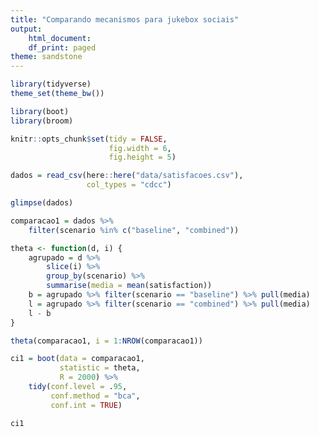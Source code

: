 ```yaml
---
title: "Comparando mecanismos para jukebox sociais"
output:
    html_document:
    df_print: paged
theme: sandstone
---
```


```r
library(tidyverse)
theme_set(theme_bw())

library(boot)
library(broom)

knitr::opts_chunk$set(tidy = FALSE,
                      fig.width = 6,
                      fig.height = 5)

```

```r
dados = read_csv(here::here("data/satisfacoes.csv"), 
                 col_types = "cdcc") 

glimpse(dados)
```


```r
comparacao1 = dados %>% 
    filter(scenario %in% c("baseline", "combined"))

theta <- function(d, i) {
    agrupado = d %>% 
        slice(i) %>% 
        group_by(scenario) %>% 
        summarise(media = mean(satisfaction))
    b = agrupado %>% filter(scenario == "baseline") %>% pull(media)
    l = agrupado %>% filter(scenario == "combined") %>% pull(media)
    l - b
}

theta(comparacao1, i = 1:NROW(comparacao1))
```

```r
ci1 = boot(data = comparacao1,
           statistic = theta,
           R = 2000) %>%
    tidy(conf.level = .95,
         conf.method = "bca",
         conf.int = TRUE)

ci1
```

